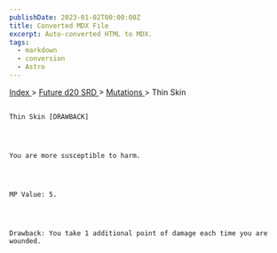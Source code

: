 ```yaml
---
publishDate: 2023-01-02T00:00:00Z
title: Converted MDX File
excerpt: Auto-converted HTML to MDX.
tags:
  - markdown
  - conversion
  - Astro
---
```







[
      Index
     ](-index)
     >
     [
      Future d20 SRD
     ](future-d20-srd-index)
     >
     [
      Mutations
     ](future-d20-srd-mutations-index)
     > Thin Skin
    




## 
    Thin Skin [DRAWBACK]
   



    You are more susceptible to harm.
   



    MP Value: 5.
   



    Drawback: You take 1 additional point of damage each time you are wounded.
   





